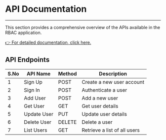 
<Meta title="API-Documentation" />

# API Documentation

---

This section provides a comprehensive overview of the APIs available in the RBAC application.

<div style={{ display: "flex", flexDirection: "column" }}>
  <a
    href="https://rbac-be-vivekkv.vercel.app/docs/v1#/operations/SignUpController_signUp"
    target="_blank"
    rel="noopener noreferrer"
    style={{
      fontSize: "16px",
      marginBottom: "10px",
      color: "#1E90FF",
      cursor: "pointer",
    }}
  >
    <span> 👉 For detailed documentation, click here.</span>
  </a>
</div>

<div style={{ padding: "20px" }}>
  <h2 style={{ borderBottom: "2px solid #000", paddingBottom: "10px" }}>
    API Endpoints
  </h2>
  <table
    style={{ width: "100%", borderCollapse: "collapse", marginTop: "20px" }}
  >
    <thead>
      <tr>
        <th style={{ border: "1px solid #ccc", padding: "10px" }}>S.No</th>
        <th style={{ border: "1px solid #ccc", padding: "10px" }}>API Name</th>
        <th style={{ border: "1px solid #ccc", padding: "10px" }}>Method</th>
        <th style={{ border: "1px solid #ccc", padding: "10px" }}>
          Description
        </th>
      </tr>
    </thead>
    <tbody>
      <tr>
        <td style={{ border: "1px solid #ccc", padding: "10px" }}>1</td>
        <td style={{ border: "1px solid #ccc", padding: "10px" }}>Sign Up</td>
        <td style={{ border: "1px solid #ccc", padding: "10px" }}>POST</td>
        <td style={{ border: "1px solid #ccc", padding: "10px" }}>
          Create a new user account
        </td>
      </tr>
      <tr>
        <td style={{ border: "1px solid #ccc", padding: "10px" }}>2</td>
        <td style={{ border: "1px solid #ccc", padding: "10px" }}>Sign In</td>
        <td style={{ border: "1px solid #ccc", padding: "10px" }}>POST</td>
        <td style={{ border: "1px solid #ccc", padding: "10px" }}>
          Authenticate a user
        </td>
      </tr>
      <tr>
        <td style={{ border: "1px solid #ccc", padding: "10px" }}>3</td>
        <td style={{ border: "1px solid #ccc", padding: "10px" }}>Add User</td>
        <td style={{ border: "1px solid #ccc", padding: "10px" }}>POST</td>
        <td style={{ border: "1px solid #ccc", padding: "10px" }}>
          Add a new user
        </td>
      </tr>
      <tr>
        <td style={{ border: "1px solid #ccc", padding: "10px" }}>4</td>
        <td style={{ border: "1px solid #ccc", padding: "10px" }}>Get User</td>
        <td style={{ border: "1px solid #ccc", padding: "10px" }}>GET</td>
        <td style={{ border: "1px solid #ccc", padding: "10px" }}>
          Get user details
        </td>
      </tr>
      <tr>
        <td style={{ border: "1px solid #ccc", padding: "10px" }}>5</td>
        <td style={{ border: "1px solid #ccc", padding: "10px" }}>
          Update User
        </td>
        <td style={{ border: "1px solid #ccc", padding: "10px" }}>PUT</td>
        <td style={{ border: "1px solid #ccc", padding: "10px" }}>
          Update user details
        </td>
      </tr>
      <tr>
        <td style={{ border: "1px solid #ccc", padding: "10px" }}>6</td>
        <td style={{ border: "1px solid #ccc", padding: "10px" }}>
          Delete User
        </td>
        <td style={{ border: "1px solid #ccc", padding: "10px" }}>DELETE</td>
        <td style={{ border: "1px solid #ccc", padding: "10px" }}>
          Delete a user
        </td>
      </tr>
      <tr>
        <td style={{ border: "1px solid #ccc", padding: "10px" }}>7</td>
        <td style={{ border: "1px solid #ccc", padding: "10px" }}>
          List Users
        </td>
        <td style={{ border: "1px solid #ccc", padding: "10px" }}>GET</td>
        <td style={{ border: "1px solid #ccc", padding: "10px" }}>
          Retrieve a list of all users
        </td>
      </tr>
    </tbody>
  </table>
</div>
